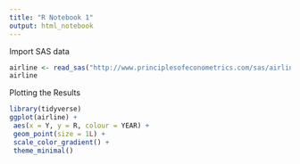 ```yaml
---
title: "R Notebook 1"
output: html_notebook
---
```


Import SAS data

```r
airline <- read_sas("http://www.principlesofeconometrics.com/sas/airline.sas7bdat",     NULL)
airline
```

Plotting the Results

```r
library(tidyverse)
ggplot(airline) +
 aes(x = Y, y = R, colour = YEAR) +
 geom_point(size = 1L) +
 scale_color_gradient() +
 theme_minimal()
```

